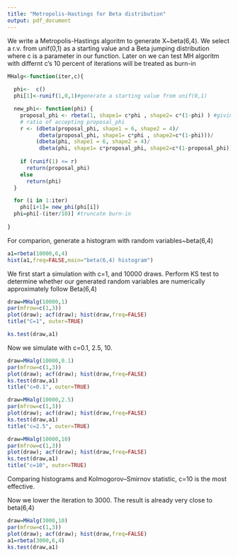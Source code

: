 ```yaml
---
title: "Metropolis-Hastings for Beta distribution"
output: pdf_document
---
```



We write a Metropolis-Hastings algoritm to generate X~beta(6,4).
We select a r.v. from unif(0,1) as a starting value and a Beta jumping distribution  
where c is a parameter in our function. Later on we can test MH algoritm with differnt c's
10 percent of iterations will be treated as burn-in
```r
MHalg<-function(iter,c){
  
  phi<-  c()
  phi[1]<-runif(1,0,1)#generate a starting value from unif(0,1)

  new_phi<- function(phi) {
    proposal_phi <- rbeta(1, shape1= c*phi , shape2= c*(1-phi) ) #giving jumping dist.
    # ratio of accepting proposal_phi
    r <- (dbeta(proposal_phi, shape1 = 6, shape2 = 4)/
          dbeta(proposal_phi, shape1= c*phi , shape2=c*(1-phi)))/
         (dbeta(phi, shape1 = 6, shape2 = 4)/
          dbeta(phi, shape1= c*proposal_phi, shape2=c*(1-proposal_phi)))
  
    if (runif(1) <= r)
      return(proposal_phi)   
    else  
      return(phi)
  }

  for (i in 1:iter)
    phi[i+1]= new_phi(phi[i])
  phi=phi[-(iter/10)] #truncate burn-in
  
}
```
\newpage
For comparion, generate a histogram with random variables~beta(6,4)

```r
a1=rbeta(10000,6,4)
hist(a1,freq=FALSE,main="beta(6,4) histogram")
```
\newpage
We first start a simulation with c=1, and 10000 draws. Perform KS test to determine whether our generated random variables are numerically
approximately follow Beta(6,4)
```r
draw=MHalg(10000,1)
par(mfrow=c(1,3)) 
plot(draw); acf(draw); hist(draw,freq=FALSE) 
title("C=1", outer=TRUE)

ks.test(draw,a1) 
```
\newpage
Now we simulate with c=0.1, 2.5, 10.
```r
draw=MHalg(10000,0.1)
par(mfrow=c(1,3)) 
plot(draw); acf(draw); hist(draw,freq=FALSE)  
ks.test(draw,a1) 
title("c=0.1", outer=TRUE)
```
\newpage
```r
draw=MHalg(10000,2.5)
par(mfrow=c(1,3)) 
plot(draw); acf(draw); hist(draw,freq=FALSE)  
ks.test(draw,a1) 
title("c=2.5", outer=TRUE)
```
\newpage
```r
draw=MHalg(10000,10)
par(mfrow=c(1,3)) 
plot(draw); acf(draw); hist(draw,freq=FALSE)  
ks.test(draw,a1) 
title("c=10", outer=TRUE)
```
Comparing histograms and Kolmogorov–Smirnov statistic, c=10 is the most effective.

Now we lower the iteration to 3000. The result is already very close to beta(6,4)
```r
draw=MHalg(3000,10)
par(mfrow=c(1,3)) 
plot(draw); acf(draw); hist(draw,freq=FALSE)  
a1=rbeta(3000,6,4)
ks.test(draw,a1) 
```







